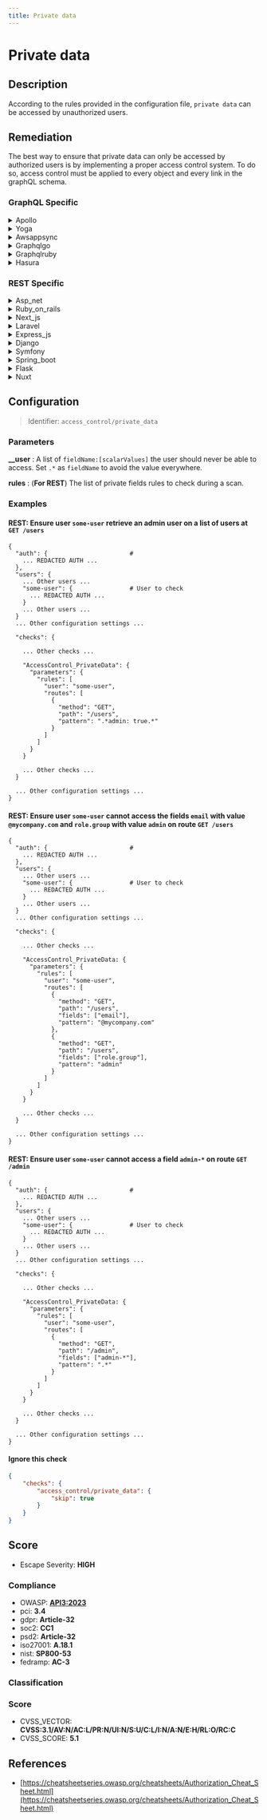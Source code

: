 ```yaml
---
title: Private data
---
```


# Private data

## Description

According to the rules provided in the configuration file, `private data` can be accessed by unauthorized users.


## Remediation

The best way to ensure that private data can only be accessed by authorized users is by implementing a proper access control system.
To do so, access control must be applied to every object and every link in the graphQL schema.



### GraphQL Specific

<details>
    <summary>Apollo</summary>

To mitigate the risk of unauthorized access or data leakage within the Apollo framework engine, ensure that all sensitive data is handled securely. Implement proper access controls, encrypt sensitive information both at rest and in transit, and regularly audit logs to detect any abnormal access patterns or breaches. Additionally, keep the Apollo framework and its dependencies up to date with the latest security patches.

</details>

<details>
    <summary>Yoga</summary>

To address vulnerabilities within the Yoga framework engine related to private data exposure, ensure that all sensitive information is encrypted both at rest and in transit. Implement access controls and authentication mechanisms to restrict unauthorized access. Regularly audit the codebase for potential data leakage and adhere to best practices for data privacy, such as following the principles of the General Data Protection Regulation (GDPR) or similar regulations. Additionally, consider using environment variables for sensitive configuration details instead of hardcoding them within the application.

</details>

<details>
    <summary>Awsappsync</summary>

To mitigate the risk of exposing private data in AWS AppSync, ensure that all GraphQL resolvers are properly configured to enforce authentication and authorization checks. Implement field-level authorization to control access to sensitive data, and use AWS Identity and Access Management (IAM) roles or Amazon Cognito user pools to manage permissions. Regularly audit your API configurations and access patterns to ensure compliance with data privacy requirements.

</details>

<details>
    <summary>Graphqlgo</summary>

To mitigate the risk of private data exposure in a GraphQL Go framework engine, ensure that access control checks are implemented at the resolver level. Use middleware to authenticate and authorize users, and apply field-level security to prevent unauthorized retrieval of sensitive data. Additionally, consider implementing query complexity analysis to prevent resource exhaustion attacks, and regularly audit your schema to ensure that no private data is unintentionally exposed.

</details>

<details>
    <summary>Graphqlruby</summary>

To mitigate the risk of exposing sensitive data in your GraphQL Ruby framework, ensure that you implement proper authentication and authorization checks. Use the pundit or cancancan gems for fine-grained access control, and always filter the data based on the current user's permissions. Additionally, consider using GraphQL's field-level permissions to restrict access to certain fields within your schema. Regularly audit your resolvers and mutations to ensure they do not inadvertently expose private information. Lastly, keep your GraphQL Ruby framework and its dependencies up to date to benefit from the latest security patches.

</details>

<details>
    <summary>Hasura</summary>

To mitigate the risk of unauthorized access to private data in the Hasura framework, ensure that all GraphQL queries and mutations are authenticated and authorized appropriately. Implement role-based access control (RBAC) to restrict data access based on user roles. Use Hasura's permission system to define granular permissions for each table and operation. Regularly audit your permission rules and update them as necessary to adhere to the principle of least privilege. Additionally, consider using environment variables for sensitive information and enable Hasura's webhook or JWT modes for enhanced security. Always keep the Hasura engine and its dependencies up to date with the latest security patches.

</details>


### REST Specific

<details>
    <summary>Asp_net</summary>

Implement proper authentication and authorization checks before allowing access to private data. Use ASP.NET Identity for managing users and roles, and ensure that [Authorize] attributes are applied to controllers and actions to restrict access as necessary. Additionally, employ secure coding practices to prevent SQL injection and other vulnerabilities that could lead to unauthorized data access.

</details>

<details>
    <summary>Ruby_on_rails</summary>

Implement strong access control checks and use Rails' built-in mechanisms such as 'before_action' callbacks in controllers to verify user permissions before allowing access to private data.

</details>

<details>
    <summary>Next_js</summary>

Implement server-side checks to validate user permissions before serving private data, and use Next.js API routes to securely handle data fetching.

</details>

<details>
    <summary>Laravel</summary>

In Laravel, ensure that you use Eloquent ORM or Query Builder for database interactions, which automatically use parameterized queries to prevent SQL injection. Additionally, utilize Laravel's built-in authorization features such as Gates and Policies to control access to private data, and always validate and sanitize user input to prevent unauthorized access.

</details>

<details>
    <summary>Express_js</summary>

Implement proper access controls and authentication mechanisms to ensure that only authorized users can access private data. Use middleware such as `helmet` to secure Express.js applications by setting various HTTP headers and `express-session` for handling sessions. Regularly audit your code and dependencies for vulnerabilities and keep them up-to-date.

</details>

<details>
    <summary>Django</summary>

Ensure that Django's built-in authentication system is properly implemented to control access to sensitive data. Use the `@login_required` decorator for views that handle private data, set proper permissions with the Django permissions framework, and always filter QuerySets based on the requesting user's privileges to prevent unauthorized access to private data.

</details>

<details>
    <summary>Symfony</summary>

In the Symfony framework, ensure that access control is properly implemented by using the security component. Define access control rules in the security.yaml configuration file, utilize voters to manage permissions, and apply annotations or attributes for controller methods to restrict access to sensitive data. Regularly update Symfony and its dependencies to incorporate security fixes.

</details>

<details>
    <summary>Spring_boot</summary>

Implement proper access control checks and enforce authentication and authorization mechanisms to restrict unauthorized access to private data. Utilize Spring Security to configure role-based access control and secure endpoints.

</details>

<details>
    <summary>Flask</summary>

Implement proper access controls and authentication mechanisms to ensure that only authorized users can access private data. Use Flask's `flask_login` or `flask_principal` extensions for managing user sessions and permissions. Additionally, apply `@login_required` decorators to protect routes that handle sensitive information.

</details>

<details>
    <summary>Nuxt</summary>

Implement robust access controls and server-side validation to ensure that only authorized users can access private data. Use middleware to check user permissions, and apply encryption for sensitive data both in transit and at rest.

</details>

## Configuration

> Identifier: `access_control/private_data`

### Parameters


**__user** : A list of `fieldName:[scalarValues]` the user should never be able to access. Set `.*` as `fieldName` to avoid the value everywhere.


**rules** : (**For REST**) The list of private fields rules to check during a scan.





### Examples



#### **REST:** Ensure user `some-user` retrieve an admin user on a list of users at `GET /users`

```
{
  "auth": {                       #
    ... REDACTED AUTH ...
  },
  "users": {
    ... Other users ...
    "some-user": {                # User to check
      ... REDACTED AUTH ...
    }
    ... Other users ...
  }
  ... Other configuration settings ...

  "checks": {

    ... Other checks ...

    "AccessControl_PrivateData": {
      "parameters": {
        "rules": [
          "user": "some-user",
          "routes": [
            {
              "method": "GET",
              "path": "/users",
              "pattern": ".*admin: true.*"
            }
          ]
        ]
      }
    }

    ... Other checks ...
  }

  ... Other configuration settings ...
}
```




#### **REST:** Ensure user `some-user` cannot access the fields `email` with value `@mycompany.com` and `role.group` with value `admin` on route `GET /users`

```
{
  "auth": {                       #
    ... REDACTED AUTH ...
  },
  "users": {
    ... Other users ...
    "some-user": {                # User to check
      ... REDACTED AUTH ...
    }
    ... Other users ...
  }
  ... Other configuration settings ...

  "checks": {

    ... Other checks ...

    "AccessControl_PrivateData: {
      "parameters": {
        "rules": [
          "user": "some-user",
          "routes": [
            {
              "method": "GET",
              "path": "/users",
              "fields": ["email"],
              "pattern": "@mycompany.com"
            },
            {
              "method": "GET",
              "path": "/users",
              "fields": ["role.group"],
              "pattern": "admin"
            }
          ]
        ]
      }
    }

    ... Other checks ...
  }

  ... Other configuration settings ...
}
```




#### **REST:** Ensure user `some-user` cannot access a field `admin-*` on route `GET /admin`

```
{
  "auth": {                       #
    ... REDACTED AUTH ...
  },
  "users": {
    ... Other users ...
    "some-user": {                # User to check
      ... REDACTED AUTH ...
    }
    ... Other users ...
  }
  ... Other configuration settings ...

  "checks": {

    ... Other checks ...

    "AccessControl_PrivateData: {
      "parameters": {
        "rules": [
          "user": "some-user",
          "routes": [
            {
              "method": "GET",
              "path": "/admin",
              "fields": ["admin-*"],
              "pattern": ".*"
            }
          ]
        ]
      }
    }

    ... Other checks ...
  }

  ... Other configuration settings ...
}
```




#### Ignore this check

```json
{
    "checks": {
        "access_control/private_data": {
            "skip": true
        }
    }
}
```




## Score

- Escape Severity: **<span className="high-severity">HIGH</span>**

### Compliance

- OWASP: **[API3:2023](https://github.com/OWASP/API-Security/blob/master/editions/2023/en/0xa3-broken-object-property-level-authorization.md)**
- pci: **3.4**
- gdpr: **Article-32**
- soc2: **CC1**
- psd2: **Article-32**
- iso27001: **A.18.1**
- nist: **SP800-53**
- fedramp: **AC-3**

### Classification






### Score

- CVSS_VECTOR: **CVSS:3.1/AV:N/AC:L/PR:N/UI:N/S:U/C:L/I:N/A:N/E:H/RL:O/RC:C**
- CVSS_SCORE: **5.1**

## References

- [https://cheatsheetseries.owasp.org/cheatsheets/Authorization_Cheat_Sheet.html](https://cheatsheetseries.owasp.org/cheatsheets/Authorization_Cheat_Sheet.html)
  